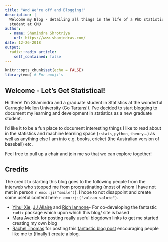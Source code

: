 ```yaml
---
title: "And We're off and Blogging!"
description: |
  Welcome my Blog - detailing all things in the life of a PhD statistics
  student at CMU
author:
  - name: Shamindra Shrotriya
    url: https://www.shamindras.com/
date: 12-26-2018
output:
  radix::radix_article:
    self_contained: false
---
```


```r
knitr::opts_chunk$set(echo = FALSE)
library(emo) # For emoji's
```

## Welcome - Let's Get Statistical!

Hi there! I'm Shamindra and a graduate student in Statistics at the wonderful Carnegie Mellon University (Go Tartans!). I've decided to start blogging to document my learning and development in
statistics as a new graduate student. 

I'd like it to be a fun place to document interesting things I like to read about in the statistics and machine learning space  (`rstats`, `python`, `theory`...)  as well as anything else I am into e.g. books, cricket (the Australian version of baseball) etc.

Feel free to pull up a chair and join me so that we can explore together!

## Credits

The credit to starting this blog goes to the following people from the interweb
who stopped me from procrastinating (most of whom I have not met in person `r emo::ji("smile")`). I
hope to not disappoint and create some useful content here `r emo::ji("vulcan_salute")`.

- [Yihui Xie](https://yihui.name/), [JJ Allaire](https://github.com/jjallaire) and [Rich Iannone](https://twitter.com/riannone)- For co-developing the fantastic `radix` package which upon which this blog/ site is based
- [Mara Averick](https://twitter.com/dataandme) for posting really useful blogdown links to get me started creating my own blog
- [Rachel Thomas](http://www.fast.ai/) for posting this [fantastic blog post](http://www.fast.ai/2017/04/06/alternatives/) encouraging people like me to (finally!) create a blog.





